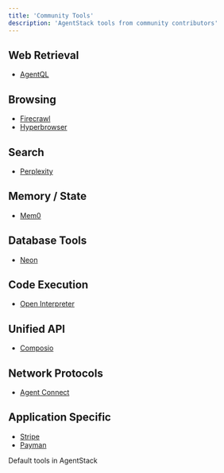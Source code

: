 ```yaml
---
title: 'Community Tools'
description: 'AgentStack tools from community contributors'
---
```


## Web Retrieval
- [AgentQL](/tools/tool/agentql)

## Browsing

[//]: # (- [Browserbase]&#40;/tools/tool/browserbase&#41;)
- [Firecrawl](/tools/tool/firecrawl)
- [Hyperbrowser](/tools/tool/hyperbrowser)

## Search
- [Perplexity](/tools/tool/perplexity)

## Memory / State

- [Mem0](/tools/tool/mem0)

## Database Tools
- [Neon](/tools/tool/neon) 

## Code Execution

- [Open Interpreter](/tools/tool/open-interpreter)

## Unified API

- [Composio](/tools/tool/composio)

## Network Protocols
- [Agent Connect](/tools/tool/agent-connect)

## Application Specific
- [Stripe](/tools/tool/stripe)
- [Payman](/tools/tool/payman)
<CardGroup cols={1}>
  <Card
    title="Core Tools"
    icon="hammer"
    href="/tools/core"
  >
    Default tools in AgentStack
  </Card>
</CardGroup>
